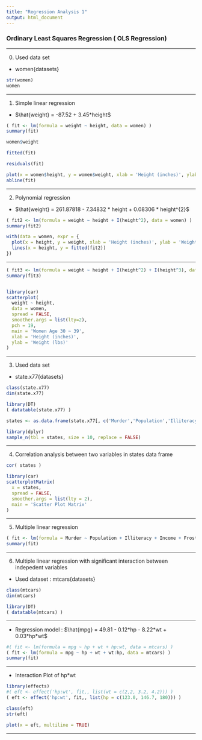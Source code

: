 ```yaml
---
title: "Regression Analysis 1"
output: html_document
---
```


### Ordinary Least Squares Regression ( OLS Regression)

---

0. Used data set
- women{datasets}
```r

str(women)
women
```

---

1. Simple linear regression
- $\hat{weight} = -87.52 + 3.45*height$
```r

( fit <- lm(formula = weight ~ height, data = women) )
summary(fit)

women$weight

fitted(fit)

residuals(fit)

plot(x = women$height, y = women$weight, xlab = 'Height (inches)', ylab = 'Weight (lbs)')
abline(fit)

```

---

2. Polynomial regression
- $\hat{weight} = 261.87818 - 7.34832 * height + 0.08306 * height^{2}$
```r

( fit2 <- lm(formula = weight ~ height + I(height^2), data = women) )
summary(fit2)

with(data = women, expr = {
  plot(x = height, y = weight, xlab = 'Height (inches)', ylab = 'Weight (lbs)')
  lines(x = height, y = fitted(fit2))
})
```

---

```r

( fit3 <- lm(formula = weight ~ height + I(height^2) + I(height^3), data = women) )
summary(fit3)


library(car)
scatterplot(
  weight ~ height, 
  data = women, 
  spread = FALSE, 
  smoother.args = list(lty=2), 
  pch = 19,
  main = 'Women Age 30 ~ 39',
  xlab = 'Height (inches)',
  ylab = 'Weight (lbs)' 
)

```

---

3. Used data set
- state.x77{datasets}
```r

class(state.x77)
dim(state.x77)

library(DT)
( datatable(state.x77) )

states <- as.data.frame(state.x77[, c('Murder','Population','Illiteracy','Income','Frost')])

library(dplyr)
sample_n(tbl = states, size = 10, replace = FALSE)
```

---

4. Correlation analysis between two variables in states data frame
```r

cor( states )

library(car)
scatterplotMatrix(
  x = states,
  spread = FALSE,
  smoother.args = list(lty = 2),
  main = 'Scatter Plot Matrix'
)

```

---

5. Multiple linear regression
```r

( fit <- lm(formula = Murder ~ Population + Illiteracy + Income + Frost, data = states) )
summary(fit)
```

---

6. Multiple linear regression with significant interaction between indepedent variables

- Used dataset : mtcars{datasets}
```r

class(mtcars)
dim(mtcars)

library(DT)
( datatable(mtcars) )
```

---

- Regression model : $\hat{mpg} = 49.81 - 0.12*hp - 8.22*wt + 0.03*hp*wt$
```r
#( fit <- lm(formula = mpg ~ hp + wt + hp:wt, data = mtcars) )
( fit <- lm(formula = mpg ~ hp + wt + wt:hp, data = mtcars) )
summary(fit)
```

---

- Interaction Plot of hp*wt
```r

library(effects)
#( eft <- effect('hp:wt', fit,, list(wt = c(2,2, 3.2, 4.2))) )
( eft <- effect('hp:wt', fit,, list(hp = c(123.0, 146.7, 180))) )

class(eft)
str(eft)

plot(x = eft, multiline = TRUE)
```

---

